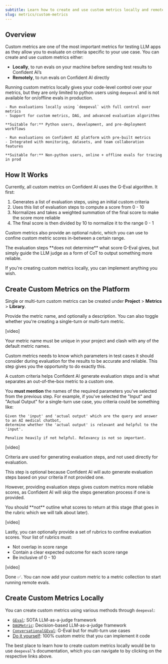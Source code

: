 ```yaml
---
subtitle: Learn how to create and use custom metrics locally and remotely
slug: metrics/custom-metrics
---
```


## Overview

Custom metrics are one of the most important metrics for testing LLM apps as they allow you to evaluate on criteria specific to your use case. You can create and use custom metrics either:

- **Locally**, to run evals on your machine before sending test results to Confident AI’s
- **Remotely**, to run evals on Confident AI directly

Running custom metrics locally gives your code-level control over your metrics, but they are only limited to python users using `deepeval` and is not available for on/offline evals in production.

<CardGroup cols={2}>
  <Card
    title="Local Evals"
    icon="laptop"
    iconType="solid"
  >

    - Run evaluations locally using `deepeval` with full control over metrics
    - Support for custom metrics, DAG, and advanced evaluation algorithms

    **Suitable for:** Python users, development, and pre-deployment workflows

  </Card>
  <Card
    title="Remote Evals"
    icon="cloud"
    iconType="solid"
  >

    - Run evaluations on Confident AI platform with pre-built metrics
    - Integrated with monitoring, datasets, and team collaboration features

    **Suitable for:** Non-python users, online + offline evals for tracing in prod

  </Card>
</CardGroup>

## How It Works

Currently, all custom metrics on Confident AI uses the G-Eval algorithm. It first:

1. Generates a list of evaluation steps, using an initial custom criteria
2. Uses this list of evaluation steps to compute a score from 0 - 10
3. Normalizes and takes a weighted summation of the final score to make the score more reliable
4. The final score is then divided by 10 to normalize it to the range 0 - 1

Custom metrics also provide an optional rubric, which you can use to confine custom metric scores in-between a certain range.

<Note>
  The evaluation steps **does not determine** what score G-Eval gives, but
  simply guide the LLM judge as a form of CoT to output something more reliable.
</Note>

If you're creating custom metrics locally, you can implement anything you wish.

## Create Custom Metrics on the Platform

Single or multi-turn custom metrics can be created under **Project** > **Metrics** > **Library**.

<Steps>

<Step title="Fill in metric details">

Provide the metric name, and optionally a description. You can also toggle whether you're creating a single-turn or multi-turn metric.

[video]

<Warning>
  Your metric name must be unique in your project and clash with any of the
  default metric names.
</Warning>

</Step>

<Step title="Select required parameters">

Custom metrics needs to know which parameters in test cases it should consider during evaluation for the results to be accurate and reliable. This step gives you the opportunity to do exactly this.

<Tabs>

<Tab title="Single-Turn"></Tab>
<Tab title="Multi-Turn"></Tab>

</Tabs>

</Step>

<Step title="Define custom criteria">

<Tip>
  A custom criteria helps Confident AI generate evaluation steps and is what
  separates an out-of-the-box metric to a custom one.
</Tip>

You **must mention** the names of the required parameters you've selected from the previous step. For example, if you've selected the "Input" and "Actual Output" for a single-turn use case, you criteria could be something like:

```plaintext wordWrap
Given the 'input' and 'actual output' which are the query and answer to an AI medical chatbot,
determine whether the 'actual output' is relevant and helpful to the 'input'.

Penalize heavily if not helpful. Relevancy is not so important.
```

[video]

Criteria are used for generating evaluation steps, and not used directly for evaluation.

</Step>

<Step title="Outline evaluation steps (optional)">

This step is optional because Confident AI will auto generate evaluation steps based on your criteria if not provided one.

However, providing evaluation steps gives custom metrics more reliable scores, as Confident AI will skip the steps generation process if one is provided.

<Warning>
  You should **not** outline what scores to return at this stage (that goes in
  the rubric which we will talk about later).
</Warning>

[video]

</Step>

<Step title="Setup rubric (optional)">

Lastly, you can optionally provide a set of rubrics to confine evaluation scores. Your list of rubrics must:

- Not overlap in score range
- Contain a clear expected outcome for each score range
- Be inclusive of 0 - 10

[video]

</Step>

</Steps>

Done ✅. You can now add your custom metric to a metric collection to start running remote evals.

## Create Custom Metrics Locally

You can create custom metrics using various methods through `deepeval`:

- [`GEval`](https://deepeval.com/docs/metrics-llm-evals): SOTA LLM-as-a-judge framework
- [`DAGMetric`](https://deepeval.com/docs/metrics-dag): Decision-based LLM-as-a-judge framework
- [`ConversationalGEval`](https://deepeval.com/docs/metrics-conversational-g-eval): G-Eval but for multi-turn use cases
- [Do it yourself](https://deepeval.com/docs/metrics-custom): 100% custom metric that you can implement it code

The best place to learn how to create custom metrics locally would be to use `deepeval`'s documentation, which you can navigate to by clicking on the respective links above.
